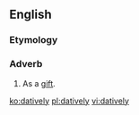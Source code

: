 ==English==

===Etymology===
{{suffix|dative|ly|lang=en}}

===Adverb===
{{en-adv}}

# {{label|en|rare}} As a [[gift]].

[[ko:datively]]
[[pl:datively]]
[[vi:datively]]